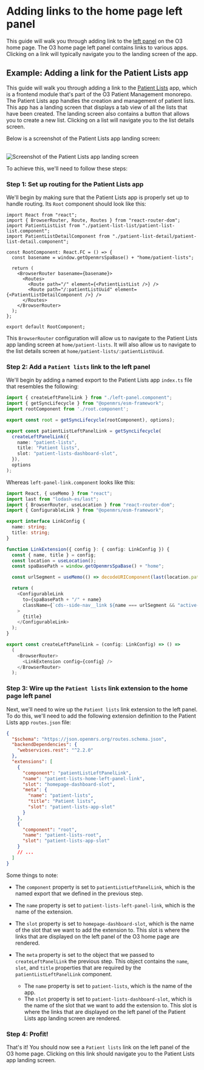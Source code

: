 
# Adding links to the home page left panel

This guide will walk you through adding link to the [left panel](https://zeroheight.com/23a080e38/p/796c6a-left-panel) on the O3 home page. The O3 home page left panel contains links to various apps. Clicking on a link will typically navigate you to the landing screen of the app.

## Example: Adding a link for the Patient Lists app

This guide will walk you through adding a link to the [Patient Lists](https://github.com/openmrs/openmrs-esm-patient-management/tree/main/packages/esm-patient-list-app) app, which is a frontend module that's part of the O3 Patient Management monorepo. The Patient Lists app handles the creation and management of patient lists. This app has a landing screen that displays a tab view of all the lists that have been created. The landing screen also contains a button that allows you to create a new list. Clicking on a list will navigate you to the list details screen.

Below is a screenshot of the Patient Lists app landing screen:

<br />
<Image
  src="/patient-lists-app.png"
  alt="Screenshot of the Patient Lists app landing screen"
  width={1000}
  height={1000}
/>
<br />

To achieve this, we'll need to follow these steps:

<Steps>

### Step 1: Set up routing for the Patient Lists app

We'll begin by making sure that the Patient Lists app is properly set up to handle routing. Its `Root` component should look like this:

```tsx
import React from "react";
import { BrowserRouter, Route, Routes } from "react-router-dom";
import PatientListList from "./patient-list-list/patient-list-list.component";
import PatientListDetailComponent from "./patient-list-detail/patient-list-detail.component";

const RootComponent: React.FC = () => {
  const basename = window.getOpenmrsSpaBase() + "home/patient-lists";

  return (
    <BrowserRouter basename={basename}>
      <Routes>
        <Route path="/" element={<PatientListList />} />
        <Route path="/:patientListUuid" element={<PatientListDetailComponent />} />
      </Routes>
    </BrowserRouter>
  );
};

export default RootComponent;
```

This `BrowserRouter` configuration will allow us to navigate to the Patient Lists app landing screen at `home/patient-lists`. It will also allow us to navigate to the list details screen at `home/patient-lists/:patientListUuid`.

### Step 2: Add a `Patient lists` link to the left panel

We'll begin by adding a named export to the Patient Lists app `index.ts` file that resembles the following:

```ts {5-14} filename="index.ts"
import { createLeftPanelLink } from "./left-panel.component";
import { getSyncLifecycle } from "@openmrs/esm-framework";
import rootComponent from './root.component';

export const root = getSyncLifecycle(rootComponent), options);

export const patientListLeftPanelLink = getSyncLifecycle(
  createLeftPanelLink({
    name: "patient-lists",
    title: "Patient lists",
    slot: "patient-lists-dashboard-slot",
  }),
  options
);
```

Whereas `left-panel-link.component` looks like this:

```ts filename="left-panel-link.component.tsx"
import React, { useMemo } from "react";
import last from "lodash-es/last";
import { BrowserRouter, useLocation } from "react-router-dom";
import { ConfigurableLink } from "@openmrs/esm-framework";

export interface LinkConfig {
  name: string;
  title: string;
}

function LinkExtension({ config }: { config: LinkConfig }) {
  const { name, title } = config;
  const location = useLocation();
  const spaBasePath = window.getOpenmrsSpaBase() + "home";

  const urlSegment = useMemo(() => decodeURIComponent(last(location.pathname.split("/"))), [location.pathname]);

  return (
    <ConfigurableLink
      to={spaBasePath + "/" + name}
      className={`cds--side-nav__link ${name === urlSegment && "active-left-nav-link"}`}
    >
      {title}
    </ConfigurableLink>
  );
}

export const createLeftPanelLink = (config: LinkConfig) => () =>
  (
    <BrowserRouter>
      <LinkExtension config={config} />
    </BrowserRouter>
  );
```

### Step 3: Wire up the `Patient lists` link extension to the home page left panel

Next, we'll need to wire up the `Patient lists` link extension to the left panel. To do this, we'll need to add the following extension definition to the Patient Lists app `routes.json` file:

```json
{
  "$schema": "https://json.openmrs.org/routes.schema.json",
  "backendDependencies": {
    "webservices.rest": "^2.2.0"
  },
  "extensions": [
    {
      "component": "patientListLeftPanelLink",
      "name": "patient-lists-home-left-panel-link",
      "slot": "homepage-dashboard-slot",
      "meta": {
        "name": "patient-lists",
        "title": "Patient lists",
        "slot": "patient-lists-app-slot"
      }
    },
    {
      "component": "root",
      "name": "patient-lists-root",
      "slot": "patient-lists-app-slot"
    }
    // ...
  ]
}
```

Some things to note:

- The `component` property is set to `patientListLeftPanelLink`, which is the named export that we defined in the previous step.
- The `name` property is set to `patient-lists-left-panel-link`, which is the name of the extension.
- The `slot` property is set to `homepage-dashboard-slot`, which is the name of the slot that we want to add the extension to. This slot is where the links that are displayed on the left panel of the O3 home page are rendered.
- The `meta` property is set to the object that we passed to `createLeftPanelLink` the previous step. This object contains the `name`, `slot`, and `title` properties that are required by the `patientListLeftPanelLink` component.

  - The `name` property is set to `patient-lists`, which is the name of the app.
  - The `slot` property is set to `patient-lists-dashboard-slot`, which is the name of the slot that we want to add the extension to. This slot is where the links that are displayed on the left panel of the Patient Lists app landing screen are rendered.

### Step 4: Profit!

That's it! You should now see a `Patient lists` link on the left panel of the O3 home page. Clicking on this link should navigate you to the Patient Lists app landing screen.

</Steps>
